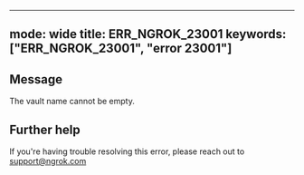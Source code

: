 
---
mode: wide
title: ERR_NGROK_23001
keywords: ["ERR_NGROK_23001", "error 23001"]
---

## Message
The vault name cannot be empty.




## Further help
If you're having trouble resolving this error, please reach out to [support@ngrok.com](mailto:support@ngrok.com?subject=Help%20with%20ERR_NGROK_23001)

